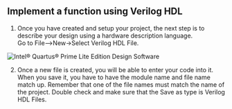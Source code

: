 ## Implement a function using Verilog HDL

1. Once you have created and setup your project, the next step is to describe your design using a hardware description language.  
Go to File-->New→Select Verilog HDL File. 

![Intel® Quartus® Prime Lite Edition Design Software](/get-started/verilog.png)

2. Once a new file is created, you will be able to enter your code into it. When you save it, you have to have the module name and file name match up. Remember that one of the file names must match the name of the project. Double check and make sure that the Save as type is Verilog HDL Files.
